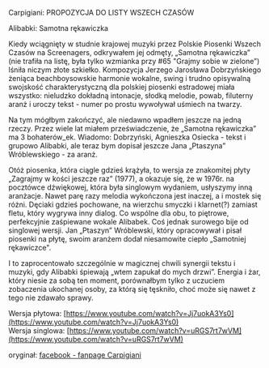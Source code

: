 Carpigiani: PROPOZYCJA DO LISTY WSZECH CZASÓW

Alibabki: Samotna rękawiczka

Kiedy wciągnięty w studnie krajowej muzyki przez Polskie Piosenki Wszech Czasów na Screenagers, odkrywałem jej odmęty, „Samotna rękawiczka” (nie trafiła na listę, była tylko wzmianka przy #65 "Grajmy sobie w zielone”) lśniła niczym złote szkiełko. Kompozycja Jerzego Jarosława Dobrzyńskiego żeniąca beachboysowskie harmonie wokalne, swing i trudno opisywalną swojskość charakterystyczną dla polskiej piosenki estradowej miała wszystko: nieludzko dokładną intonacje, słodką melodie, powab, filuterny aranż i uroczy tekst - numer po prostu wywoływał uśmiech na twarzy.

Na tym mógłbym zakończyć, ale niedawno wpadłem jeszcze na jedną rzeczy. Przez wiele lat miałem przeświadczenie, że „Samotna rękawiczka” ma 3 bohaterów_ek. Wiadomo: Dobrzyński, Agnieszka Osiecka - tekst i grupowo Alibabki, ale teraz bym dopisał jeszcze Jana „Ptaszyna” Wróblewskiego - za aranż.

Otóż piosenka, która ciągle gdzieś krążyła, to wersja ze znakomitej płyty „Zagrajmy w kości jeszcze raz” (1977), a okazuje się, że w 1976r. na pocztówce dźwiękowej, która była singlowym wydaniem, usłyszymy inną aranżacje. Nawet parę razy melodia wykończona jest inaczej, a i mostek się różni. Dęciaki gdzieś pochowane, na wierzchu smyczki i klarnet(?) zamiast fletu, który wygrywa inny dialog. Co wspólne dla obu, to piętrowe, perfekcyjnie zaśpiewane wokale Alibabek. Coś jednak surowego bije od singlowej wersji. Jan „Ptaszyn” Wróblewski, który opracowywał i pisał piosenki na płytę, swoim aranżem dodał niesamowite ciepło „Samotniej rękawiczce".

I to zaprocentowało szczególnie w magicznej chwili synergii tekstu i muzyki, gdy Alibabki śpiewają „wtem zapukał do mych drzwi”. Energia i żar, który niesie za sobą ten moment, porównałbym tylko z uczuciem zobaczenia ukochanej osoby, za którą się tęskniło, choć może się nawet z tego nie zdawało sprawy.

Wersja płytowa: [https://www.youtube.com/watch?v=Jj7uokA3Ys0](https://www.youtube.com/watch?v=Jj7uokA3Ys0) <br/>
Wersja singlowa: [https://www.youtube.com/watch?v=uRGS7rt7wVM](https://www.youtube.com/watch?v=uRGS7rt7wVM)

oryginał: [facebook - fanpage Carpigiani](https://www.facebook.com/djcarpigiani/posts/pfbid0bzVGmmhcq7zW7g2CGQQZyDE7HfHc15aE6nWAXhhQg4jhYrKZr3PoRvGKdBmb2vdsl)
